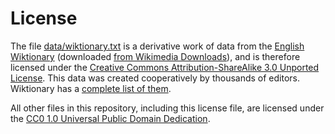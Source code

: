 = License =

The file [[data/wiktionary.txt]] is a derivative work of data from the [https://en.wiktionary.org/ English Wiktionary] (downloaded [https://dumps.wikimedia.org/ from Wikimedia Downloads]), and is therefore licensed under the [https://creativecommons.org/licenses/by-sa/3.0/ Creative Commons Attribution-ShareAlike 3.0 Unported License]. This data was created cooperatively by thousands of editors. Wiktionary has a [https://en.wiktionary.org/wiki/Special:ListUsers?editsOnly=1&creationSort=1&limit=50 complete list of them].

All other files in this repository, including this license file, are licensed under the [https://creativecommons.org/publicdomain/zero/1.0/ CC0 1.0 Universal Public Domain Dedication].
